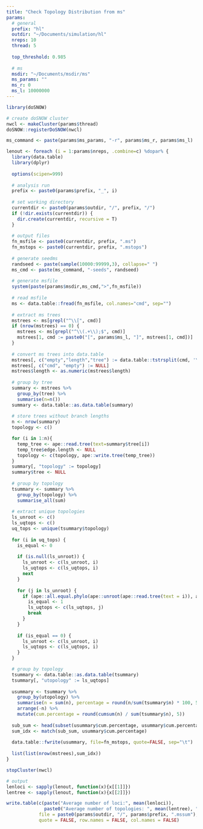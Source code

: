 ```yaml
---
title: "Check Topology Distribution from ms"
params:
  # general
  prefix: "hl"
  outdir: "~/Documents/simulation/hl"
  nreps: 10
  thread: 5
  
  top_threshold: 0.985
  
  # ms
  msdir: "~/Documents/msdir/ms"
  ms_params: ""
  ms_r: 0
  ms_l: 10000000
---
```


```r
library(doSNOW)

# create doSNOW cluster
nwcl <- makeCluster(params$thread)
doSNOW::registerDoSNOW(nwcl)
```

```r
ms_command <- paste(params$ms_params, "-r", params$ms_r, params$ms_l)

lenout <- foreach (i = 1:params$nreps, .combine=c) %dopar% {
  library(data.table)
  library(dplyr)
  
  options(scipen=999)
  
  # analysis run
  prefix <- paste0(params$prefix, "_", i)
  
  # set working directory
  currentdir <- paste0(params$outdir, "/", prefix, "/")
  if (!dir.exists(currentdir)) {
    dir.create(currentdir, recursive = T)
  }
  
  # output files
  fn_msfile <- paste0(currentdir, prefix, ".ms")
  fn_mstops <- paste0(currentdir, prefix, ".mstops")
  
  # generate seedms
  randseed <- paste(sample(10000:99999,3), collapse=" ")
  ms_cmd <- paste(ms_command, "-seeds", randseed)
  
  # generate msfile
  system(paste(params$msdir,ms_cmd,">",fn_msfile))
  
  # read msfile
  ms <- data.table::fread(fn_msfile, col.names="cmd", sep="")
  
  # extract ms trees
  mstrees <- ms[grepl("^\\[", cmd)]
  if (nrow(mstrees) == 0) {
    mstrees <- ms[grepl("^\\(.+\\);$", cmd)]
    mstrees[1, cmd := paste0("[", params$ms_l, "]", mstrees[1, cmd])]
  }
  
  # convert ms trees into data.table
  mstrees[, c("empty","length","tree") := data.table::tstrsplit(cmd, '\\[|\\]', fixed = FALSE)]
  mstrees[, c("cmd", "empty") := NULL]
  mstrees$length <- as.numeric(mstrees$length)
  
  # group by tree
  summary <- mstrees %>%
    group_by(tree) %>%
    summarise(n=n())
  summary <- data.table::as.data.table(summary)
  
  # store trees without branch lengths
  n <- nrow(summary)
  topology <- c()

  for (i in 1:n){
    temp_tree <- ape::read.tree(text=summary$tree[i])
    temp_tree$edge.length <- NULL
    topology <- c(topology, ape::write.tree(temp_tree))
  }
  summary[, "topology" := topology]
  summary$tree <- NULL
  
  # group by topology
  tsummary <- summary %>%
    group_by(topology) %>%
    summarise_all(sum)
  
  # extract unique topologies
  ls_unroot <- c()
  ls_uqtops <- c()
  uq_tops <- unique(tsummary$topology)
  
  for (i in uq_tops) {
    is_equal <- 0
    
    if (is.null(ls_unroot)) {
      ls_unroot <- c(ls_unroot, i)
      ls_uqtops <- c(ls_uqtops, i)
      next
    }
    
    for (j in ls_unroot) {
      if (ape::all.equal.phylo(ape::unroot(ape::read.tree(text = i)), ape::unroot(ape::read.tree(text = j)))) {
        is_equal <- 1
        ls_uqtops <- c(ls_uqtops, j)
        break
      }
    }
    
    if (is_equal == 0) {
      ls_unroot <- c(ls_unroot, i)
      ls_uqtops <- c(ls_uqtops, i)
    }
  }

  # group by topology
  tsummary <- data.table::as.data.table(tsummary)
  tsummary[, "utopology" := ls_uqtops]
  
  usummary <- tsummary %>%
    group_by(utopology) %>%
    summarise(n = sum(n), percentage = round(n/sum(tsummary$n) * 100, 5)) %>%
    arrange(-n) %>%
    mutate(cum.percentage = round(cumsum(n) / sum(tsummary$n), 5))
  
  sub_sum <- head(subset(usummary$cum.percentage, usummary$cum.percentage >= params$top_threshold), 1)
  sum_idx <- match(sub_sum, usummary$cum.percentage)
  
  data.table::fwrite(usummary, file=fn_mstops, quote=FALSE, sep="\t")
  
  list(list(nrow(mstrees),sum_idx))
}

stopCluster(nwcl)

# output
lenloci <- sapply(lenout, function(x){x[[1]]})
lentree <- sapply(lenout, function(x){x[[2]]})

write.table(c(paste("Average number of loci:", mean(lenloci)),
              paste0("Average number of topologies: ", mean(lentree), " (", round(sd(lentree),5), ")")),
            file = paste0(params$outdir, "/", params$prefix, ".mssum"),
            quote = FALSE, row.names = FALSE, col.names = FALSE)
```
